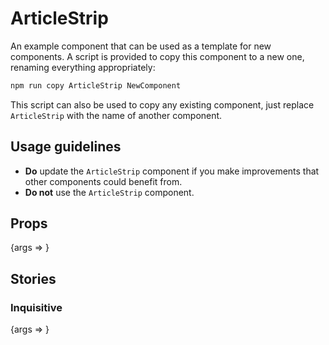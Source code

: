 
<Meta title="ArticleStrip" component={ArticleStrip} />

# ArticleStrip

An example component that can be used as a template for new components. A script
is provided to copy this component to a new one, renaming everything
appropriately:

```sh
npm run copy ArticleStrip NewComponent
```

This script can also be used to copy any existing component, just replace
`ArticleStrip` with the name of another component.

## Usage guidelines

- **Do** update the `ArticleStrip` component if you make improvements that other components could benefit from.
- **Do not** use the `ArticleStrip` component.

## Props

<Canvas>
	<Story
		args={{
			edition: 'Quartz',
			kicker: 'Lessons from language',
			thumbnailUrl: 'https://cms.qz.com/wp-content/uploads/2020/10/2020-10-07T071126Z_1691387157_RC2JDJ9CKQYM_RTRMADP_3_HEALTH-CORONAVIRUS-ITALY-GRANDAD-e1603314985764.jpg',
			title: 'IBM scientists hope to detect early signs of dementia using AI',
		}}
		name="Default"
	>
		{args => <ArticleStrip {...args} />}
	</Story>
</Canvas>

<ArgsTable story="Default" />

## Stories

### Inquisitive

<Canvas>
	<Story
		args={{
			children: 'Hello, world?',
		}}
		name="Inquisitive"
	>
		{args => <ArticleStrip {...args} />}
	</Story>
</Canvas>
